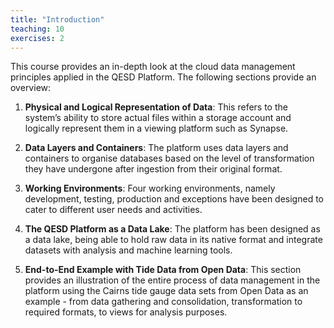 ```yaml
---
title: "Introduction"
teaching: 10
exercises: 2
---
```


This course provides an in-depth look at the cloud data management principles applied in the QESD Platform. The following sections provide an overview:

1. **Physical and Logical Representation of Data**: This refers to the system's ability to store actual files within a storage account and logically represent them in a viewing platform such as Synapse.

2. **Data Layers and Containers**: The platform uses data layers and containers to organise databases based on the level of transformation they have undergone after ingestion from their original format.

3. **Working Environments**: Four working environments, namely development, testing, production and exceptions have been designed to cater to different user needs and activities.

4. **The QESD Platform as a Data Lake**: The platform has been designed as a data lake, being able to hold raw data in its native format and integrate datasets with analysis and machine learning tools.

5. **End-to-End Example with Tide Data from Open Data**: This section provides an illustration of the entire process of data management in the platform using the Cairns tide gauge data sets from Open Data as an example - from data gathering and consolidation, transformation to required formats, to views for analysis purposes.
